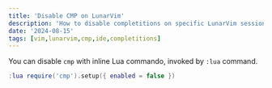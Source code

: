```yaml
---
title: 'Disable CMP on LunarVim'
description: 'How to disable completitions on specific LunarVim session'
date: '2024-08-15'
tags: [vim,lunarvim,cmp,ide,completitions]
---
```


You can disable `cmp` with inline Lua commando, invoked by `:lua` command.

```lua
:lua require('cmp').setup({ enabled = false })
```
